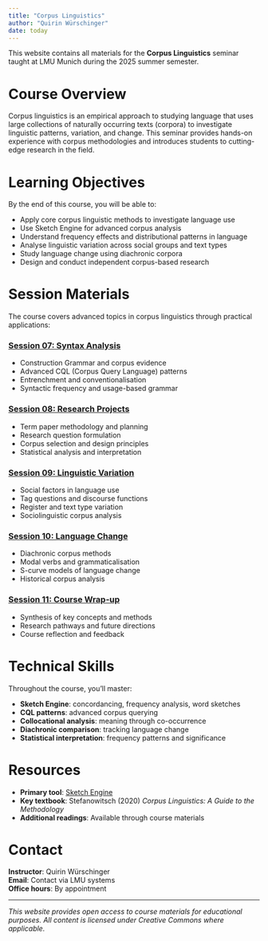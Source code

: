 ```yaml
---
title: "Corpus Linguistics"
author: "Quirin Würschinger"
date: today
---
```


This website contains all materials for the **Corpus Linguistics** seminar taught at LMU Munich during the 2025 summer semester.

# Course Overview

Corpus linguistics is an empirical approach to studying language that uses large collections of naturally occurring texts (corpora) to investigate linguistic patterns, variation, and change. This seminar provides hands-on experience with corpus methodologies and introduces students to cutting-edge research in the field.

# Learning Objectives

By the end of this course, you will be able to:

- Apply core corpus linguistic methods to investigate language use
- Use Sketch Engine for advanced corpus analysis
- Understand frequency effects and distributional patterns in language
- Analyse linguistic variation across social groups and text types
- Study language change using diachronic corpora
- Design and conduct independent corpus-based research

# Session Materials

The course covers advanced topics in corpus linguistics through practical applications:

### [Session 07: Syntax Analysis](07_syntax/07_syntax.html)
- Construction Grammar and corpus evidence
- Advanced CQL (Corpus Query Language) patterns
- Entrenchment and conventionalisation
- Syntactic frequency and usage-based grammar

### [Session 08: Research Projects](08_research-projects/08_research-projects.html)
- Term paper methodology and planning
- Research question formulation
- Corpus selection and design principles
- Statistical analysis and interpretation

### [Session 09: Linguistic Variation](09_linguistic-variation/09_linguistic-variation.html)
- Social factors in language use
- Tag questions and discourse functions
- Register and text type variation
- Sociolinguistic corpus analysis

### [Session 10: Language Change](10_language-change/10_language-change.html)
- Diachronic corpus methods
- Modal verbs and grammaticalisation
- S-curve models of language change
- Historical corpus analysis

### [Session 11: Course Wrap-up](11_wrap-up/11_wrap-up.html)
- Synthesis of key concepts and methods
- Research pathways and future directions
- Course reflection and feedback

# Technical Skills

Throughout the course, you'll master:

- **Sketch Engine**: concordancing, frequency analysis, word sketches
- **CQL patterns**: advanced corpus querying
- **Collocational analysis**: meaning through co-occurrence
- **Diachronic comparison**: tracking language change
- **Statistical interpretation**: frequency patterns and significance


# Resources

- **Primary tool**: [Sketch Engine](https://www.sketchengine.eu/)
- **Key textbook**: Stefanowitsch (2020) *Corpus Linguistics: A Guide to the Methodology*
- **Additional readings**: Available through course materials


# Contact

**Instructor**: Quirin Würschinger  
**Email**: Contact via LMU systems  
**Office hours**: By appointment

---

*This website provides open access to course materials for educational purposes. All content is licensed under Creative Commons where applicable.* 